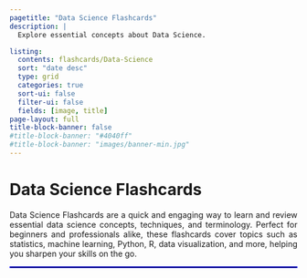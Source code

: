 ```yaml
---
pagetitle: "Data Science Flashcards"
description: | 
  Explore essential concepts about Data Science. 

listing:
  contents: flashcards/Data-Science
  sort: "date desc"
  type: grid
  categories: true
  sort-ui: false
  filter-ui: false
  fields: [image, title]
page-layout: full
title-block-banner: false
#title-block-banner: "#4040ff"
#title-block-banner: "images/banner-min.jpg"
---
```


# Data Science Flashcards

::: {style="text-align: justify;"}
Data Science Flashcards are a quick and engaging way to learn and review essential data science concepts, techniques, and terminology. Perfect for beginners and professionals alike, these flashcards cover topics such as statistics, machine learning, Python, R, data visualization, and more, helping you sharpen your skills on the go.
:::

<hr style="border: 1px solid blue;">
